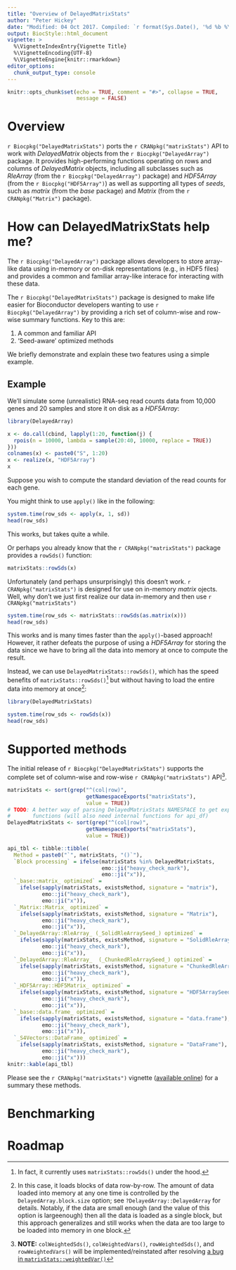 ```yaml
---
title: "Overview of DelayedMatrixStats"
author: "Peter Hickey"
date: "Modified: 04 Oct 2017. Compiled: `r format(Sys.Date(), '%d %b %Y')`"
output: BiocStyle::html_document
vignette: >
  %\VignetteIndexEntry{Vignette Title}
  %\VignetteEncoding{UTF-8}
  %\VignetteEngine{knitr::rmarkdown}
editor_options: 
  chunk_output_type: console
---
```


```r
knitr::opts_chunk$set(echo = TRUE, comment = "#>", collapse = TRUE,
                      message = FALSE)
```

# Overview

`r Biocpkg("DelayedMatrixStats")` ports the `r CRANpkg("matrixStats")` API 
to work with *DelayedMatrix* objects from the `r Biocpkg("DelayedArray")` 
package. It provides high-performing functions operating on rows and columns of 
*DelayedMatrix* objects, including all subclasses such as *RleArray* (from the 
`r Biocpkg("DelayedArray")` package) and *HDF5Array* (from the 
`r Biocpkg("HDF5Array")`) as well as supporting all types of *seeds*, such as 
*matrix* (from the *base* package) and *Matrix* (from the `r CRANpkg("Matrix")` 
package).

# How can DelayedMatrixStats help me?

The `r Biocpkg("DelayedArray")` package allows developers to store array-like 
data using in-memory or on-disk representations (e.g., in HDF5 files) and 
provides a common and familiar array-like interace for interacting with these 
data.

The `r Biocpkg("DelayedMatrixStats")` package is designed to make life easier 
for Bioconductor developers wanting to use `r Biocpkg("DelayedArray")` by 
providing a rich set of column-wise and row-wise summary functions. Key to this 
are:

1. A common and familiar API
2. 'Seed-aware' optimized methods

We briefly demonstrate and explain these two features using a simple example.

## Example

We'll simulate some (unrealistic) RNA-seq read counts data from 10,000 genes 
and 20 samples and store it on disk as a *HDF5Array*:

```r
library(DelayedArray)

x <- do.call(cbind, lapply(1:20, function(j) {
  rpois(n = 10000, lambda = sample(20:40, 10000, replace = TRUE))
}))
colnames(x) <- paste0("S", 1:20)
x <- realize(x, "HDF5Array")
x
```

Suppose you wish to compute the standard deviation of the read counts for each 
gene. 

You might think to use `apply()` like in the following:

```r
system.time(row_sds <- apply(x, 1, sd))
head(row_sds)
```

This works, but takes quite a while.

Or perhaps you already know that the `r CRANpkg("matrixStats")` package 
provides a `rowSds()` function:

```r
matrixStats::rowSds(x)
```

Unfortunately (and perhaps unsurprisingly) this doesn't work. 
`r CRANpkg("matrixStats")` is designed for use on in-memory *matrix* ojects. 
Well, why don't we just first realize our data in-memory and then use 
`r CRANpkg("matrixStats")`

```r
system.time(row_sds <- matrixStats::rowSds(as.matrix(x)))
head(row_sds)
```

This works and is many times faster than the `apply()`-based approach! However, 
it rather defeats the purpose of using a *HDF5Array* for storing the 
data since we have to bring all the data into memory at once to compute the 
result. 

Instead, we can use `DelayedMatrixStats::rowSds()`, which has the speed 
benefits of `matrixStats::rowSds()`[^speed] but without having to load the 
entire data into memory at once[^block_size]:

[^speed]: In fact, it currently uses `matrixStats::rowSds()` under the hood.
[^block_size]: In this case, it loads blocks of data row-by-row. The amount of 
data loaded into memory at any one time is controlled by the 
`DelayedArray.block.size` option; see `?DelayedArray::DelayedArray` for 
details. Notably, if the data are small enough (and the value of this option is 
largeenough) then all the data is loaded as a single block, but this approach 
generalizes and still works when the data are too large to be loaded into 
memory in one block.

```r
library(DelayedMatrixStats)

system.time(row_sds <- rowSds(x))
head(row_sds)
```

# Supported methods

The initial release of `r Biocpkg("DelayedMatrixStats")` supports the complete 
set of column-wise and row-wise `r CRANpkg("matrixStats")` API[^api].

[^api]: **NOTE:** `colWeightedSds()`, `colWeightedVars()`, `rowWeightedSds()`, and 
`rowWeightedVars()` will be implemented/reinstated after resolving 
[a bug in `matrixStats::weightedVar()`](https://github.com/HenrikBengtsson/matrixStats/issues/105)

```r
matrixStats <- sort(grep("^(col|row)", 
                         getNamespaceExports("matrixStats"), 
                         value = TRUE))
# TODO: A better way of parsing DelayedMatrixStats NAMESPACE to get exported 
#       functions (will also need internal functions for api_df)
DelayedMatrixStats <- sort(grep("^(col|row)", 
                         getNamespaceExports("matrixStats"), 
                         value = TRUE))

api_tbl <- tibble::tibble(
  Method = paste0("`", matrixStats, "()`"),
  `Block processing` = ifelse(matrixStats %in% DelayedMatrixStats,
                              emo::ji("heavy_check_mark"),
                              emo::ji("x")),
  `_base::matrix_ optimized` = 
    ifelse(sapply(matrixStats, existsMethod, signature = "matrix"), 
           emo::ji("heavy_check_mark"), 
           emo::ji("x")),
  `_Matrix::Matrix_ optimized` = 
    ifelse(sapply(matrixStats, existsMethod, signature = "Matrix"), 
           emo::ji("heavy_check_mark"), 
           emo::ji("x")),
  `_DelayedArray::RleArray_ (_SolidRleArraySeed_) optimized` = 
    ifelse(sapply(matrixStats, existsMethod, signature = "SolidRleArraySeed"),
           emo::ji("heavy_check_mark"), 
           emo::ji("x")),
  `_DelayedArray::RleArray_  (_ChunkedRleArraySeed_) optimized` = 
    ifelse(sapply(matrixStats, existsMethod, signature = "ChunkedRleArraySeed"),
           emo::ji("heavy_check_mark"), 
           emo::ji("x")),
  `_HDF5Array::HDF5Matrix_ optimized` = 
    ifelse(sapply(matrixStats, existsMethod, signature = "HDF5ArraySeed"),
           emo::ji("heavy_check_mark"), 
           emo::ji("x")),
  `_base::data.frame_ optimized` = 
    ifelse(sapply(matrixStats, existsMethod, signature = "data.frame"),
           emo::ji("heavy_check_mark"), 
           emo::ji("x")),
  `_S4Vectors::DataFrame_ optimized` =
    ifelse(sapply(matrixStats, existsMethod, signature = "DataFrame"),
           emo::ji("heavy_check_mark"), 
           emo::ji("x")))
knitr::kable(api_tbl)
```

Please see the `r CRANpkg("matrixStats")` vignette ([available online](https://cran.r-project.org/package=matrixStats/vignettes/matrixStats-methods.html)) 
for a summary these methods.


# Benchmarking

# Roadmap

